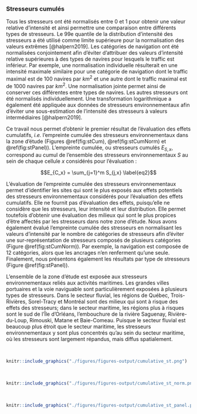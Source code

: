 ### Stresseurs cumulés

Tous les stresseurs ont été normalisés entre 0 et 1 pour obtenir une valeur relative d'intensité et ainsi permettre une comparaison entre différents types de stresseurs. Le 99e quantile de la distribution d'intensité des stresseurs a été utilisé comme limite supérieure pour la normalisation des valeurs extrêmes [@halpern2019]. Les catégories de navigation ont été normalisées conjointement afin d'éviter d'attribuer des valeurs d'intensité relative supérieures à des types de navires pour lesquels le traffic est inférieur. Par exemple, une normalisation individuelle résulterait en une intensité maximale similaire pour une catégorie de navigation dont le traffic maximal est de 100 navires par $km^2$ et une autre dont le traffic maximal est de 1000 navires par $km^2$. Une normalisation jointe permet ainsi de conserver ces différentes entre types de navires. Les autres stresseurs ont été normalisés individuellement. Une transformation logarithmique a également été appliquée aux données de stresseurs environnementaux afin d'éviter une sous-estimation de l'intensité des stresseurs à valeurs intermédiaires [@halpern2019].

Ce travail nous permet d'obtenir le premier résultat de l'évaluation des effets cumulatifs, *i.e.* l'empreinte cumulée des stresseurs environnementaux dans la zone d'étude (Figures \@ref(fig:stCum), \@ref(fig:stCumNorm) et \@ref(fig:stPanel)). L'empreinte cumulée, ou stresseurs cumulés $E_{S,x}$, correspond au cumul de l'ensemble des stresseurs environnementaux $S$ au sein de chaque cellule $x$ considérés pour l'évaluation :

$$E_{C_x} = \sum_{j=1}^m S_{j,x} \label{eq2}$$

L'évaluation de l'empreinte cumulée des stresseurs environnementaux permet d'identifier les sites qui sont le plus exposés aux effets potentiels des stresseurs environnementaux considérés pour l'évaluation des effets cumulatifs. Elle ne fournit pas d'évaluation des effets, puisqu'elle ne considère que les stresseurs, leur intensité et leur distribution. Elle permet toutefois d'obtenir une évaluation des milieux qui sont le plus propices d'être affectés par les stresseurs dans notre zone d'étude. Nous avons également évalué l'empreinte cumulée des stresseurs en normalisant les valeurs d'intensité par le nombre de catégories de stresseurs afin d'éviter une sur-représentation de stresseurs composés de plusieurs catégories (Figure \@ref(fig:stCumNorm)). Par exemple, la navigation est composée de 12 catégories, alors que les ancrages n'en renferment qu'une seule. Finalement, nous présentons également les résultats par type de stresseurs (Figure \@ref(fig:stPanel)).

L'ensemble de la zone d'étude est exposée aux stresseurs environnementaux reliés aux activités maritimes. Les grandes villes portuaires et la voie naviguable sont particulièrement exposées à plusieurs types de stresseurs. Dans le secteur fluvial, les régions de Québec, Trois-Rivières, Sorel-Tracy et Montréal sont des milieux qui sont à risque des effets des stresseurs; dans le secteur maritime, les régions plus à risques sont le sud de l'Île d'Orléans, l'embouchure de la rivière Saguenay, Rivière-du-Loup, Rimouski, Matane et Baie-Comeau. Puisque le secteur fluvial est beaucoup plus étroit que le secteur maritime, les stresseurs environnementaux y sont plus concentrés qu'au sein du secteur maritime, où les stresseurs sont largement répandus, mais diffus spatialement.


<br/>

```r
knitr::include_graphics("./figures/figures-output/cumulative_st.png")
```

<br/>

```r
knitr::include_graphics("./figures/figures-output/cumulative_st_norm.png")
```

<br/>

```r
knitr::include_graphics("./figures/figures-output/cumulative_st_panel.png")
```

<br/>
